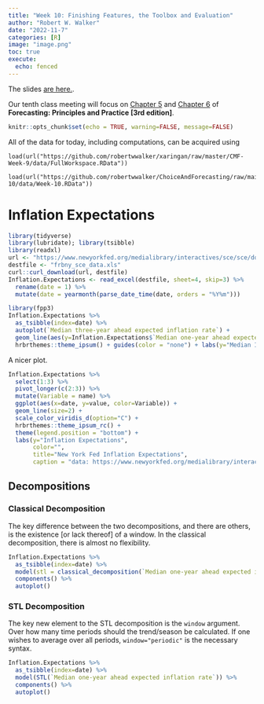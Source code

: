 ```yaml
---
title: "Week 10: Finishing Features, the Toolbox and Evaluation"
author: "Robert W. Walker"
date: "2022-11-7"
categories: [R]
image: "image.png"
toc: true
execute: 
  echo: fenced
---
```


The slides [are here.](https://robertwwalker.github.io/xaringan/CMF-Week-10/index.html).

Our tenth class meeting will focus on [Chapter 5](https://otexts.com/fpp3/toolbox.html) and [Chapter 6](https://otexts.com/fpp3/judgmental.html)  of __Forecasting: Principles and Practice [3rd edition]__. 

```r
knitr::opts_chunk$set(echo = TRUE, warning=FALSE, message=FALSE)
```


All of the data for today, including computations, can be acquired using 

```
load(url("https://github.com/robertwwalker/xaringan/raw/master/CMF-Week-9/data/FullWorkspace.RData"))
```

```
load(url("https://github.com/robertwwalker/ChoiceAndForecasting/raw/main/posts/week-10/data/Week-10.RData"))
```

# Inflation Expectations

```r
library(tidyverse)
library(lubridate); library(tsibble)
library(readxl)
url <- "https://www.newyorkfed.org/medialibrary/interactives/sce/sce/downloads/data/frbny-sce-data.xls"
destfile <- "frbny_sce_data.xls"
curl::curl_download(url, destfile)
Inflation.Expectations <- read_excel(destfile, sheet=4, skip=3) %>%
  rename(date = 1) %>% 
  mutate(date = yearmonth(parse_date_time(date, orders = "%Y%m")))
```

```r
library(fpp3)
Inflation.Expectations %>% 
  as_tsibble(index=date) %>% 
  autoplot(`Median three-year ahead expected inflation rate`) + 
  geom_line(aes(y=Inflation.Expectations$`Median one-year ahead expected inflation rate`, color="red")) +
  hrbrthemes::theme_ipsum() + guides(color = "none") + labs(y="Median Inflation Expectations: 1 year (red) and 3 year (black)")
```

A nicer plot.

```r
Inflation.Expectations %>% 
  select(1:3) %>% 
  pivot_longer(c(2:3)) %>%
  mutate(Variable = name) %>%
  ggplot(aes(x=date, y=value, color=Variable)) +
  geom_line(size=2) +
  scale_color_viridis_d(option="C") +
  hrbrthemes::theme_ipsum_rc() +
  theme(legend.position = "bottom") +
  labs(y="Inflation Expectations", 
       color="",
       title="New York Fed Inflation Expectations",
       caption = "data: https://www.newyorkfed.org/medialibrary/interactives/sce/sce/downloads/data/frbny-sce-data.xlsx")
```

## Decompositions

### Classical Decomposition

The key difference between the two decompositions, and there are others, is the existence [or lack thereof] of a window.  In the classical decomposition, there is almost no flexibility.

```r
Inflation.Expectations %>% 
  as_tsibble(index=date) %>% 
  model(stl = classical_decomposition(`Median one-year ahead expected inflation rate` ~ season(12))) %>%
  components() %>% 
  autoplot()
```

### STL Decomposition

The key new element to the STL decomposition is the `window` argument.  Over how many time periods should the trend/season be calculated.  If one wishes to average over all periods, `window="periodic"` is the necessary syntax.

```r
Inflation.Expectations %>% 
  as_tsibble(index=date) %>% 
  model(STL(`Median one-year ahead expected inflation rate`)) %>%
  components() %>% 
  autoplot()
```

